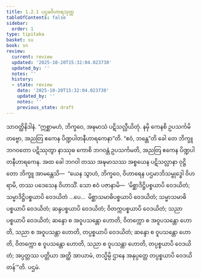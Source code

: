 ```yaml
---
title: 1.2.1 ပဌမဝိဟာရသုတ္တ
tableOfContents: false
sidebar:
  order: 1
type: tipitaka
basket: su
book: sn
review:
  current: review
  updated: '2025-10-20T15:32:04.023730'
  updated_by: ''
  notes: ''
  history:
  - state: review
    date: '2025-10-20T15:32:04.023730'
    updated_by: ''
    notes: ''
    previous_state: draft
---
```



<DynamicBreadcrumb />


<ReviewStatus review={frontmatter.review} showDetails={true} />

<HypothesisAnnotation frontmatter={frontmatter} />

<Division number="11" book="sn" e="ch" v="18" p="281">

<Paragraph number="61" book="sn">
သာဝတ္ထိနိဒါနံ. “ဣစ္ဆာမဟံ, ဘိက္ခဝေ, အဍ္ဎမာသံ ပဋိသလ္လီယိတုံ. နမှိ ကေနစိ ဥပသင်္ကမိတဗ္ဗော, အညတြ ဧကေန ပိဏ္ဍပါတနီဟာရကေနာ”တိ. “ဧဝံ, ဘန္တေ”တိ ခေါ တေ ဘိက္ခူ ဘဂဝတော ပဋိဿုတွာ နာဿုဓ ကောစိ ဘဂဝန္တံ ဥပသင်္ကမတိ, အညတြ ဧကေန ပိဏ္ဍပါတနီဟာရကေန.
</Paragraph>

<Paragraph number="62" book="sn">
အထ ခေါ ဘဂဝါ တဿ အဍ္ဎမာသဿ အစ္စယေန ပဋိသလ္လာနာ ဝုဋ္ဌိတော ဘိက္ခူ အာမန္တေသိ—  “ယေန သွာဟံ, ဘိက္ခဝေ, ဝိဟာရေန ပဌမာဘိသမ္ဗုဒ္ဓေါ ဝိဟရာမိ, တဿ ပဒေသေန ဝိဟာသိံ. သော ဧဝံ ပဇာနာမိ—  ‘မိစ္ဆာဒိဋ္ဌိပစ္စယာပိ ဝေဒယိတံ; သမ္မာဒိဋ္ဌိပစ္စယာပိ ဝေဒယိတံ …ပေ…  မိစ္ဆာသမာဓိပစ္စယာပိ ဝေဒယိတံ; သမ္မာသမာဓိပစ္စယာပိ ဝေဒယိတံ; ဆန္ဒပစ္စယာပိ ဝေဒယိတံ; ဝိတက္ကပစ္စယာပိ ဝေဒယိတံ; သညာပစ္စယာပိ ဝေဒယိတံ; ဆန္ဒော စ အဝူပသန္တော ဟောတိ, ဝိတက္ကော စ အဝူပသန္တော ဟောတိ, သညာ စ အဝူပသန္တာ ဟောတိ, တပ္ပစ္စယာပိ ဝေဒယိတံ; ဆန္ဒော စ ဝူပသန္တော ဟောတိ, ဝိတက္ကော စ ဝူပသန္တော ဟောတိ, သညာ စ ဝူပသန္တာ ဟောတိ, တပ္ပစ္စယာပိ ဝေဒယိတံ; အပ္ပတ္တဿ ပတ္တိယာ အတ္ထိ အာယာမံ, တသ္မိမ္ပိ ဌာနေ အနုပ္ပတ္တေ တပ္ပစ္စယာပိ ဝေဒယိတန်’”တိ.

</Paragraph>
</Division>

<Paragraph number="63" type="center" book="sn">
ပဌမံ.
</Paragraph>